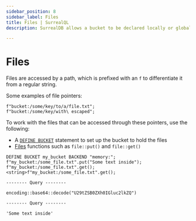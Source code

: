 ```yaml
---
sidebar_position: 8
sidebar_label: Files
title: Files | SurrealQL
description: SurrealDB allows a bucket to be declared locally or globally to work with files.

---
```



# Files

<Since v="v2.3.0" />

Files are accessed by a path, which is prefixed with an `f` to differentiate it from a regular string.

Some examples of file pointers:

```surql
f"bucket:/some/key/to/a/file.txt";
f"bucket:/some/key/with\ escaped";
```

To work with the files that can be accessed through these pointers, use the following:

* A [`DEFINE BUCKET`](/docs/surrealql/statements/define/table) statement to set up the bucket to hold the files
* [Files](/docs/surrealql/functions/database/file) functions such as `file::put()` and `file::get()`

```surql
DEFINE BUCKET my_bucket BACKEND "memory:";
f"my_bucket:/some_file.txt".put("Some text inside");
f"my_bucket:/some_file.txt".get();
<string>f"my_bucket:/some_file.txt".get();
```

```surql title="Output"
-------- Query --------

encoding::base64::decode("U29tZSB0ZXh0IGluc2lkZQ")

-------- Query --------

'Some text inside'
```
